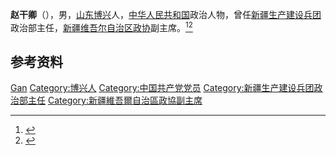'''赵干卿'''（{{bd|1922年|2月|2008年|}}），男，[[山东|山东]][[博兴|博兴]]人，[[中华人民共和国|中华人民共和国]]政治人物，曾任[[新疆生产建设兵团|新疆生产建设兵团]]政治部主任，[[新疆维吾尔自治区政协|新疆维吾尔自治区政协]]副主席。<ref>{{Cite book|title=中国共产党人名大辞典|author=盛平主编|publisher=中国国际广播出版社|year=1991|isbn=|location=北京|pages=}}</ref><ref>{{Cite book|title=中华人民共和国职官志|author=何虎生, 李耀东, 向常福主编|publisher=中国社会出版社|year=2003|isbn=9787800883934|location=北京|pages=}}</ref>

== 参考资料 ==
{{reflist}}

{{中国人物小作品}}

{{Authority control}}
{{DEFAULTSORT:Zhao赵}}
[[Category:赵姓|Gan]]
[[Category:博兴人|Category:博兴人]]
[[Category:中国共产党党员|Category:中国共产党党员]]
[[Category:新疆生产建设兵团政治部主任|Category:新疆生产建设兵团政治部主任]]
[[Category:新疆維吾爾自治區政協副主席|Category:新疆維吾爾自治區政協副主席]]